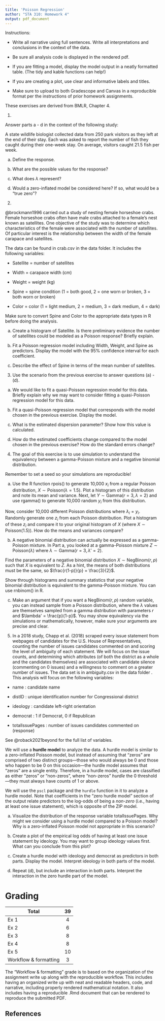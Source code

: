 ```yaml
---
title: 'Poisson Regression'
author: "STA 310: Homework 4"
output: pdf_document
---
```


Instructions: 

- Write all narrative using full sentences. Write all interpretations and conclusions in the context of the data.

- Be sure all analysis code is displayed in the rendered pdf.

- If you are fitting a model, display the model output in a neatly formatted table. (The tidy and kable functions can help!)

- If you are creating a plot, use clear and informative labels and titles.

- Make sure to upload to both Gradescope and Canvas in a reproducible format per the instructions of prior homework assignments. 

These exercises are derived from BMLR, Chapter 4. 

<!--BMLR Sec 4.11.1 Ex 11-->

1. 

Answer parts a - d in the context of the following study:

A state wildlife biologist collected data from 250 park visitors as they left at the end of their stay. Each was asked to report the number of fish they caught during their one-week stay. On average, visitors caught 21.5 fish per week.

a. Define the response.

b. What are the possible values for the response?

c. What does $\lambda$ represent?

d. Would a zero-inflated model be considered here? If so, what would be a "true zero"?

2. <!--From Sec. 4.11.2, Ex. 2-->

@brockmann1996 carried out a study of nesting female horseshoe crabs. Female horseshoe crabs often have male crabs attached to a female's nest known as satellites. One objective of the study was to determine which characteristics of the female were associated with the number of satellites. Of particular interest is the relationship between the width of the female carapace and satellites.

The data can be found in crab.csv in the data folder. It includes the following variables:

- Satellite = number of satellites

- Width = carapace width (cm)

- Weight = weight (kg)

- Spine = spine condition (1 = both good, 2 = one worn or broken, 3 = both worn or broken)

- Color = color (1 = light medium, 2 = medium, 3 = dark medium, 4 = dark)

Make sure to convert Spine and Color to the appropriate data types in R before doing the analysis.

a. Create a histogram of Satellite. Is there preliminary evidence the number of satellites could be modeled as a Poisson response? Briefly explain.

b. Fit a Poisson regression model including Width, Weight, and Spine as predictors. Display the model with the 95% confidence interval for each coefficient.

c. Describe the effect of Spine in terms of the mean number of satellites.

3. Use the scenario from the previous exercise to answer questions (a) - (d).

a. We would like to fit a quasi-Poisson regression model for this data. Briefly explain why we may want to consider fitting a quasi-Poisson regression model for this data.

b. Fit a quasi-Poisson regression model that corresponds with the model chosen in the previous exercise. Display the model.

c. What is the estimated dispersion parameter? Show how this value is calculated.

d. How do the estimated coefficients change compared to the model chosen in the previous exercise? How do the standard errors change?

4. The goal of this exercise is to use simulation to understand the equivalency between a gamma-Poisson mixture and a negative binomial distribution.

Remember to set a seed so your simulations are reproducible!

<!--BMLR Sec 3.7.2, Ex 2-->

a. Use the R function rpois() to generate 10,000 $x_i$ from a regular Poisson distribution, $X \sim \textrm{Poisson}(\lambda=1.5)$. Plot a histogram of this distribution and note its mean and variance. Next, let $Y \sim \textrm{Gamma}(r = 3, \lambda = 2)$ and use rgamma() to generate 10,000 random $y_i$ from this distribution.

Now, consider 10,000 different Poisson distributions where $\lambda_i = y_i$. Randomly generate one $z_i$ from each Poisson distribution. Plot a histogram of these $z_i$ and compare it to your original histogram of $X$ (where $X \sim \textrm{Poisson}(1.5)$). How do the means and variances compare?

b. A negative binomial distribution can actually be expressed as a gamma-Poisson mixture. In Part a, you looked at a gamma-Poisson mixture $Z \sim \textrm{Poisson}(\lambda)$ where $\lambda \sim \textrm{Gamma}(r = 3, \lambda' = 2)$.

Find the parameters of a negative binomial distribution $X \sim \textrm{NegBinom}(r, p)$ such that $X$ is equivalent to $Z$. As a hint, the means of both distributions must be the same, so $\frac{r(1-p)}{p} = \frac{3}{2}$.

Show through histograms and summary statistics that your negative binomial distribution is equivalent to the gamma-Poisson mixture. You can use rnbinom() in R.

c. Make an argument that if you want a $\textrm{NegBinom}(r, p)$ random variable, you can instead sample from a Poisson distribution, where the $\lambda$ values are themselves sampled from a gamma distribution with parameters $r$ and $\lambda' = \frac{p}{1-p}$. You may show equivalency via the simulations or mathematically, however, make sure your arguments are precise and clear. 

5. In a 2018 study, Chapp et al. (2018) scraped every issue statement from webpages of candidates for the U.S. House of Representatives, counting the number of issues candidates commented on and scoring the level of ambiguity of each statement. We will focus on the issue counts, and determining which attributes (of both the district as a whole and the candidates themselves) are associated with candidate silence (commenting on 0 issues) and a willingness to comment on a greater number of issues. The data set is in ambiguity.csv in the data folder . This analysis will focus on the following variables:

- name : candidate name

- distID : unique identification number for Congressional district

- ideology : candidate left-right orientation

- democrat : 1 if Democrat, 0 if Republican

- totalIssuePages : number of issues candidates commented on (response)

See @roback2021beyond for the full list of variables.

We will use a **hurdle model** to analyze the data. A hurdle model is similar to a zero-inflated Poisson model, but instead of assuming that "zeros" are comprised of two distinct groups---those who would always be 0 and those who happen to be 0 on this occasion---the hurdle model assumes that "zeros" are a single entity. Therefore, in a hurdle model, cases are classified as either "zeros" or "non-zeros", where "non-zeros" *hurdle* the 0 threshold---they must always have counts of 1 or above.

We will use the `pscl` package and the `hurdle` function in it to analyze a hurdle model. Note that coefficients in the "zero hurdle model" section of the output relate predictors to the log-odds of being a *non-zero* (i.e., having at least one issue statement), which is opposite of the ZIP model.

a. Visualize the distribution of the response variable totalIssuePages. Why might we consider using a hurdle model compared to a Poisson model? Why is a zero-inflated Poisson model not appropriate in this scenario?

b. Create a plot of the empirical log odds of having at least one issue statement by ideology. You may want to group ideology values first. What can you conclude from this plot?

c. Create a hurdle model with ideology and democrat as predictors in both parts. Display the model. Interpret ideology in both parts of the model.

d. Repeat (d), but include an interaction in both parts. Interpret the interaction in the zero hurdle part of the model.

# Grading

| **Total**             | **39** |
|-----------------------|:------:|
| Ex 1                  |   4    |
| Ex 2                  |   6    |
| Ex 3                  |   8    |
| Ex 4                  |   8    |
| Ex 5                  |   10   |
| Workflow & formatting |   3    |

The "Workflow & formatting" grade is to based on the organization of the assignment write up along with the reproducible workflow. This includes having an organized write up with neat and readable headers, code, and narrative, including properly rendered mathematical notation. It also includes having a reproducible .Rmd document that can be rendered to reproduce the submitted PDF.

## References 